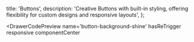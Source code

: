  title: 'Buttons',
  description:
    'Creative Buttons with built-in styling, offering flexibility for custom designs and responsive layouts',
};

<div className="grid lg:grid-cols-3 gap-5">

<DrawerCodePreview
  name='button-background-shine'
  hasReTrigger
  responsive
  componentCenter
>

</DrawerCodePreview>

<DrawerCodePreview
  name='button-background-spotlight'
  hasReTrigger
  responsive
  componentCenter
/>
<DrawerCodePreview
  name='button-hover-active'
  hasReTrigger
  responsive
  componentCenter
/>
<DrawerCodePreview
  name='button-hover-2'
  hasReTrigger
  responsive
  componentCenter
/>
<DrawerCodePreview
  name='creative-button-1'
  hasReTrigger
  responsive
  componentCenter
/>
<DrawerCodePreview
  name='creative-button-2'
  hasReTrigger
  responsive
  componentCenter
/>

<DrawerCodePreview name='button-hover-3' hasReTrigger responsive componentCenter/>
<DrawerCodePreview name='button-hover-4' hasReTrigger responsive componentCenter/>
<DrawerCodePreview name='button-hover-5' hasReTrigger responsive componentCenter/>
<DrawerCodePreview name='button-hover-6' hasReTrigger responsive componentCenter/>
<DrawerCodePreview name='button-hover-7' hasReTrigger responsive componentCenter/>
<DrawerCodePreview name='button-hover-8' hasReTrigger responsive componentCenter/>
<DrawerCodePreview name='button-hover-9' hasReTrigger responsive componentCenter/>
<DrawerCodePreview name='button-hover-10' hasReTrigger responsive componentCenter/>
<DrawerCodePreview name='button-hover-11' hasReTrigger responsive componentCenter/>
<DrawerCodePreview name='button-hover-12' hasReTrigger responsive componentCenter/>
<DrawerCodePreview name='button-hover-13' hasReTrigger responsive componentCenter/>
<DrawerCodePreview name='button-hover-14' hasReTrigger responsive componentCenter/>
<DrawerCodePreview name='button-rotating-gradient' hasReTrigger responsive componentCenter/>
</div>
